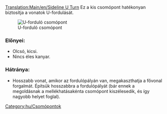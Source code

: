 [[Translation:Main/en/Sideline U Turn]]
{{en/-}}{{hu/Csomópontmenü}}
Ez a kis csomópont hatékonyan biztosítja a vonatok U-fordulását.

[[File:en/Mainline u turn.png|center|frame|U-forduló csomópont]]

===Előnyei:===
*Olcsó, kicsi.
*Nincs éles kanyar.

===Hátránya:===
*Hosszabb vonat, amikor az fordulópályán van, megakaszthatja a fővonal forgalmát. Építsük hosszabbra a fordulópályát (bár ennek a megoldásnak a mellékhatásakénta csomópont kiszélesedik, és így nagyobb helyet foglal).

[[Category:hu/Csomópontok]]